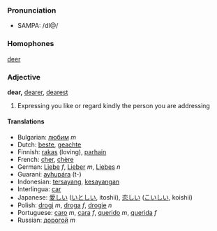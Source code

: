 ===Pronunciation===
*SAMPA: /dI@/

===Homophones===
[[deer]]

===Adjective===
'''dear,''' [[dearer]], [[dearest]]

# Expressing you like or regard kindly the person you are addressing

====Translations====
*Bulgarian: [[любим]] ''m''
*Dutch: [[beste]], [[geachte]]
*Finnish: [[rakas]] (loving), [[parhain]]
*French: [[cher]], [[chère]]
*German: [[Liebe]] ''f'', [[Lieber]] ''m'', [[Liebes]] ''n''
*Guaraní: [[ayhupára]] (t-)
*Indonesian: [[sayang|tersayang]], [[sayang|kesayangan]]
*Interlingua: [[car]]
*Japanese: [[愛しい]] ([[いとしい]], itoshii), [[恋しい]] ([[こいしい]], koishii)
*Polish: [[drogi]] ''m'', [[droga]] ''f'', [[drogie]] ''n''
*Portuguese: [[caro]] ''m'', [[cara]] ''f'', [[querido]] ''m'', [[querida]] ''f''
*Russian: [[дорогой]] ''m''